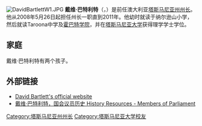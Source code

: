 {{blpunsourced|time=2019-06-27}}
{{expand english|time=2019-06-27}}
[[File:DavidBartlettW1.JPG|right]]
'''戴维·巴特利特'''（{{lang-en|David John Bartlett}}，{{bd|1968年|catIdx=B}}）是前任澳大利亚[[塔斯马尼亚州|塔斯马尼亚州]][[塔斯马尼亚州州长|州长]]。他从2008年5月26日起担任州长一职直到2011年。他幼时就读于纳尔逊山小学，然后就读Taroona中学及[[霍巴特学院|霍巴特学院]]，并在[[塔斯马尼亚大学|塔斯马尼亚大学]]获得理学学士学位。

== 家庭 ==
戴维·巴特利特有两个孩子。

==外部链接==
* [https://web.archive.org/web/20070315191840/http://www.davidbartlett.com.au/ David Bartlett's official website]
* [https://www.parliament.tas.gov.au/history/members/bartlett_d706.html 戴维·巴特利特，国会议员历史 History Resources - Members of Parliament] {{Wayback|url=https://www.parliament.tas.gov.au/history/members/bartlett_d706.html |date=20211212135515 }}

{{Authority control}}
{{DEFAULTSORT:Bartlett}}
[[Category:塔斯马尼亚州州长|Category:塔斯马尼亚州州长]]
[[Category:塔斯马尼亚大学校友|Category:塔斯马尼亚大学校友]]
{{australia-bio-stub}}